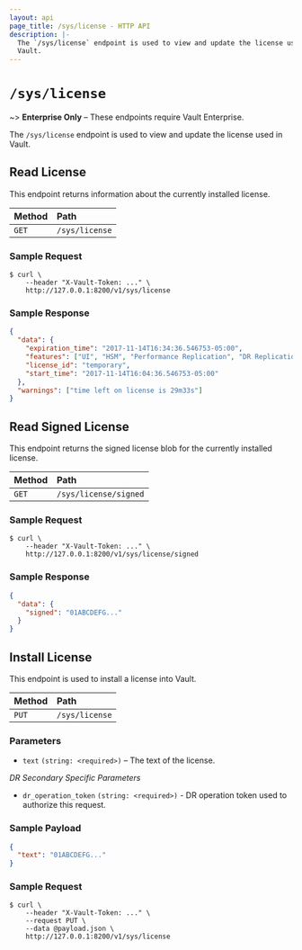 ```yaml
---
layout: api
page_title: /sys/license - HTTP API
description: |-
  The `/sys/license` endpoint is used to view and update the license used in
  Vault.
---
```


# `/sys/license`

~> **Enterprise Only** – These endpoints require Vault Enterprise.

The `/sys/license` endpoint is used to view and update the license used in
Vault.

## Read License

This endpoint returns information about the currently installed license.

| Method | Path           |
| :----- | :------------- |
| `GET`  | `/sys/license` |

### Sample Request

```shell-session
$ curl \
    --header "X-Vault-Token: ..." \
    http://127.0.0.1:8200/v1/sys/license
```

### Sample Response

```json
{
  "data": {
    "expiration_time": "2017-11-14T16:34:36.546753-05:00",
    "features": ["UI", "HSM", "Performance Replication", "DR Replication"],
    "license_id": "temporary",
    "start_time": "2017-11-14T16:04:36.546753-05:00"
  },
  "warnings": ["time left on license is 29m33s"]
}
```

## Read Signed License

This endpoint returns the signed license blob for the currently installed license.

| Method | Path           |
| :----- | :------------- |
| `GET`  | `/sys/license/signed` |

### Sample Request

```shell-session
$ curl \
    --header "X-Vault-Token: ..." \
    http://127.0.0.1:8200/v1/sys/license/signed
```

### Sample Response

```json
{
  "data": {
    "signed": "01ABCDEFG..."
  }
}
```

## Install License

This endpoint is used to install a license into Vault.

| Method | Path           |
| :----- | :------------- |
| `PUT`  | `/sys/license` |

### Parameters

- `text` `(string: <required>)` – The text of the license.

_DR Secondary Specific Parameters_

- `dr_operation_token` `(string: <required>)` - DR operation token used to authorize this request.

### Sample Payload

```json
{
  "text": "01ABCDEFG..."
}
```

### Sample Request

```shell-session
$ curl \
    --header "X-Vault-Token: ..." \
    --request PUT \
    --data @payload.json \
    http://127.0.0.1:8200/v1/sys/license
```
